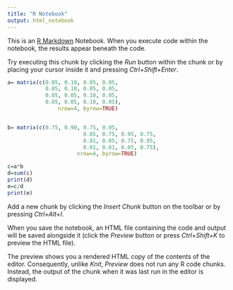 ```yaml
---
title: "R Notebook"
output: html_notebook
---
```


This is an [R Markdown](http://rmarkdown.rstudio.com) Notebook. When you execute code within the notebook, the results appear beneath the code. 

Try executing this chunk by clicking the *Run* button within the chunk or by placing your cursor inside it and pressing *Ctrl+Shift+Enter*. 

```r
a= matrix(c(0.05, 0.10, 0.05, 0.05,
            0.05, 0.10, 0.05, 0.05,
            0.05, 0.05, 0.10, 0.05,
            0.05, 0.05, 0.10, 0.05),
                nrow=4, byrow=TRUE)


b= matrix(c(0.75, 0.90, 0.75, 0.05,
                        0.05, 0.75, 0.95, 0.75,
                        0.01, 0.05, 0.75, 0.95,
                        0.01, 0.01, 0.05, 0.75),
                      nrow=4, byrow=TRUE)

c=a*b
d=sum(c)
print(d)
e=c/d
print(e)
```

Add a new chunk by clicking the *Insert Chunk* button on the toolbar or by pressing *Ctrl+Alt+I*.

When you save the notebook, an HTML file containing the code and output will be saved alongside it (click the *Preview* button or press *Ctrl+Shift+K* to preview the HTML file).

The preview shows you a rendered HTML copy of the contents of the editor. Consequently, unlike *Knit*, *Preview* does not run any R code chunks. Instead, the output of the chunk when it was last run in the editor is displayed.
